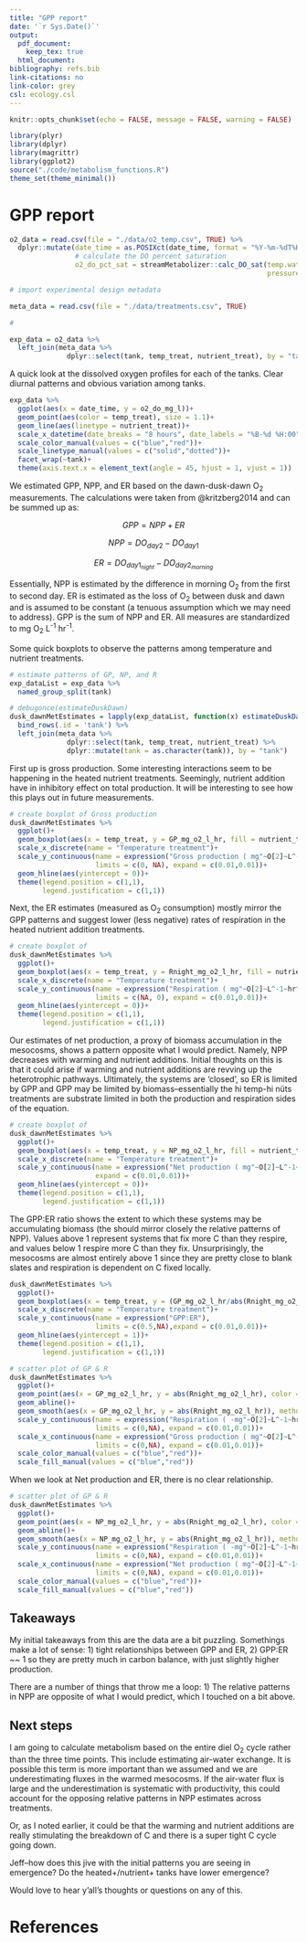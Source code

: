 ```yaml
---
title: "GPP report"
date: '`r Sys.Date()`'
output: 
  pdf_document:
    keep_tex: true
  html_document:
bibliography: refs.bib
link-citations: no
link-color: grey
csl: ecology.csl
---
```


```r

knitr::opts_chunk$set(echo = FALSE, message = FALSE, warning = FALSE)

library(plyr)
library(dplyr)
library(magrittr)
library(ggplot2)
source("./code/metabolism_functions.R")
theme_set(theme_minimal())
```

# GPP report 

```r
o2_data = read.csv(file = "./data/o2_temp.csv", TRUE) %>%
  dplyr::mutate(date_time = as.POSIXct(date_time, format = "%Y-%m-%dT%H:%M:%SZ"),
                # calculate the DO percent saturation
                o2_do_pct_sat = streamMetabolizer::calc_DO_sat(temp.water = temp_deg_c,
                                                               pressure.air = (28.96/0.029530)))

# import experimental design metadata 

meta_data = read.csv(file = "./data/treatments.csv", TRUE)

# 

exp_data = o2_data %>%
  left_join(meta_data %>%
              dplyr::select(tank, temp_treat, nutrient_treat), by = "tank")
```

A quick look at the dissolved oxygen profiles for each of the tanks. Clear diurnal patterns and obvious variation among tanks.

```r

exp_data %>%
  ggplot(aes(x = date_time, y = o2_do_mg_l))+
  geom_point(aes(color = temp_treat), size = 1.1)+
  geom_line(aes(linetype = nutrient_treat))+
  scale_x_datetime(date_breaks = "8 hours", date_labels = "%B-%d %H:00")+
  scale_color_manual(values = c("blue","red"))+
  scale_linetype_manual(values = c("solid","dotted"))+
  facet_wrap(~tank)+
  theme(axis.text.x = element_text(angle = 45, hjust = 1, vjust = 1))

```

We estimated GPP, NPP, and ER based on the dawn-dusk-dawn O~2~ measurements. The calculations were taken from @kritzberg2014 and can be summed up as:

$$ GPP = NPP + ER $$

$$ NPP = DO_{day2} - DO_{day1} $$

$$ ER = DO_{day1_{night}} - DO_{day2_{morning}} $$

Essentially, NPP is estimated by the difference in morning O~2~ from the first to second day. ER is estimated as the loss of O~2~ between dusk and dawn and is assumed to be constant (a tenuous assumption which we may need to address). GPP is the sum of NPP and ER. All measures are standardized to mg O~2~ L^-1^ hr^-1^. 

Some quick boxplots to observe the patterns among temperature and nutrient treatments.

```r

# estimate patterns of GP, NP, and R
exp_dataList = exp_data %>%
  named_group_split(tank)

# debugonce(estimateDuskDawn)
dusk_dawnMetEstimates = lapply(exp_dataList, function(x) estimateDuskDawn(x)) %>%
  bind_rows(.id = 'tank') %>%
  left_join(meta_data %>%
              dplyr::select(tank, temp_treat, nutrient_treat) %>%
              dplyr::mutate(tank = as.character(tank)), by = "tank")
```

First up is gross production. Some interesting interactions seem to be happening in the heated nutrient treatments. Seemingly, nutrient addition have in inhibitory effect on total production. It will be interesting to see how this plays out in future measurements.

```r
# create boxplot of Gross production
dusk_dawnMetEstimates %>%
  ggplot()+
  geom_boxplot(aes(x = temp_treat, y = GP_mg_o2_l_hr, fill = nutrient_treat))+
  scale_x_discrete(name = "Temperature treatment")+
  scale_y_continuous(name = expression("Gross production ( mg"~O[2]~L^-1~hr^-1~")"),
                     limits = c(0, NA), expand = c(0.01,0.01))+
  geom_hline(aes(yintercept = 0))+
  theme(legend.position = c(1,1),
        legend.justification = c(1,1))
```

Next, the ER estimates (measured as O~2~ consumption) mostly mirror the GPP patterns and suggest lower (less negative) rates of respiration in the heated nutrient addition treatments. 

```r
# create boxplot of 
dusk_dawnMetEstimates %>%
  ggplot()+
  geom_boxplot(aes(x = temp_treat, y = Rnight_mg_o2_l_hr, fill = nutrient_treat))+
  scale_x_discrete(name = "Temperature treatment")+
  scale_y_continuous(name = expression("Respiration ( mg"~O[2]~L^-1~hr^-1~")"),
                     limits = c(NA, 0), expand = c(0.01,0.01))+
  geom_hline(aes(yintercept = 0))+
  theme(legend.position = c(1,1),
        legend.justification = c(1,1))
```

Our estimates of net production, a proxy of biomass accumulation in the mesocosms, shows a pattern opposite what I would predict. Namely, NPP decreases with warming and nutrient additions. Initial thoughts on this is that it could arise if warming and nutrient additions are revving up the heterotrophic pathways. Ultimately, the systems are 'closed', so ER is limited by GPP and GPP may be limited by biomass--essentially the hi temp-hi nüts treatments are substrate limited in both the production and respiration sides of the equation. 

```r

# create boxplot of 
dusk_dawnMetEstimates %>%
  ggplot()+
  geom_boxplot(aes(x = temp_treat, y = NP_mg_o2_l_hr, fill = nutrient_treat)) +
  scale_x_discrete(name = "Temperature treatment")+
  scale_y_continuous(name = expression("Net production ( mg"~O[2]~L^-1~hr^-1~")"),
                     expand = c(0.01,0.01))+
  geom_hline(aes(yintercept = 0))+
  theme(legend.position = c(1,1),
        legend.justification = c(1,1))
```

The GPP:ER ratio shows the extent to which these systems may be accumulating biomass (the should mirror closely the relative patterns of NPP). Values above 1 represent systems that fix more C than they respire, and values below 1 respire more C than they fix. Unsurprisingly, the mesocosms are almost entirely above 1 since they are pretty close to blank slates and respiration is dependent on C fixed locally.

```r
dusk_dawnMetEstimates %>%
  ggplot()+
  geom_boxplot(aes(x = temp_treat, y = (GP_mg_o2_l_hr/abs(Rnight_mg_o2_l_hr)), fill = nutrient_treat))+
  scale_x_discrete(name = "Temperature treatment")+
  scale_y_continuous(name = expression("GPP:ER"),
                     limits = c(0.5,NA),expand = c(0.01,0.01))+
  geom_hline(aes(yintercept = 1))+
  theme(legend.position = c(1,1),
        legend.justification = c(1,1))
```

```r
# scatter plot of GP & R
dusk_dawnMetEstimates %>%
  ggplot()+
  geom_point(aes(x = GP_mg_o2_l_hr, y = abs(Rnight_mg_o2_l_hr), color = temp_treat, fill = nutrient_treat), shape = 21, size =3, stroke = 1.3)+
  geom_abline()+
  geom_smooth(aes(x = GP_mg_o2_l_hr, y = abs(Rnight_mg_o2_l_hr)), method = 'lm', se = FALSE)+
  scale_y_continuous(name = expression("Respiration ( -mg"~O[2]~L^-1~hr^-1~")"),
                     limits = c(0,NA), expand = c(0.01,0.01))+
  scale_x_continuous(name = expression("Gross production ( mg"~O[2]~L^-1~hr^-1~")"),
                     limits = c(0,NA), expand = c(0.01,0.01))+
  scale_color_manual(values = c("blue","red"))+
  scale_fill_manual(values = c("blue","red"))

```

When we look at Net production and ER, there is no clear relationship.

```r
# scatter plot of GP & R
dusk_dawnMetEstimates %>%
  ggplot()+
  geom_point(aes(x = NP_mg_o2_l_hr, y = abs(Rnight_mg_o2_l_hr), color = temp_treat, fill = nutrient_treat), shape = 21, size =3, stroke = 1.3)+
  geom_abline()+
  geom_smooth(aes(x = NP_mg_o2_l_hr, y = abs(Rnight_mg_o2_l_hr)), method = 'lm', se = FALSE, linetype = 'dotted')+
  scale_y_continuous(name = expression("Respiration ( -mg"~O[2]~L^-1~hr^-1~")"),
                     limits = c(0,NA), expand = c(0.01,0.01))+
  scale_x_continuous(name = expression("Net production ( mg"~O[2]~L^-1~hr^-1~")"),
                     limits = c(0,NA), expand = c(0.01,0.01))+
  scale_color_manual(values = c("blue","red"))+
  scale_fill_manual(values = c("blue","red"))
```

## Takeaways

My initial takeaways from this are the data are a bit puzzling. Somethings make a lot of sense: 1) tight relationships between GPP and ER, 2) GPP:ER ~~ 1 so they are pretty much in carbon balance, with just slightly higher production.

There are a number of things that throw me a loop: 1) The relative patterns in NPP are opposite of what I would predict, which I touched on a bit above.

## Next steps

I am going to calculate metabolism based on the entire diel O~2~ cycle rather than the three time points. This include estimating air-water exchange. It is possible this term is more important than we assumed and we are underestimating fluxes in the warmed mesocosms. If the air-water flux is large and the underestimation is systematic with productivity, this could account for the opposing relative patterns in NPP estimates across treatments.

Or, as I noted earlier, it could be that the warming and nutrient additions are really stimulating the breakdown of C and there is a super tight C cycle going down. 

Jeff--how does this jive with the initial patterns you are seeing in emergence? Do the heated+/nutrient+ tanks have lower emergence? 

Would love to hear y'all's thoughts or questions on any of this.

# References
